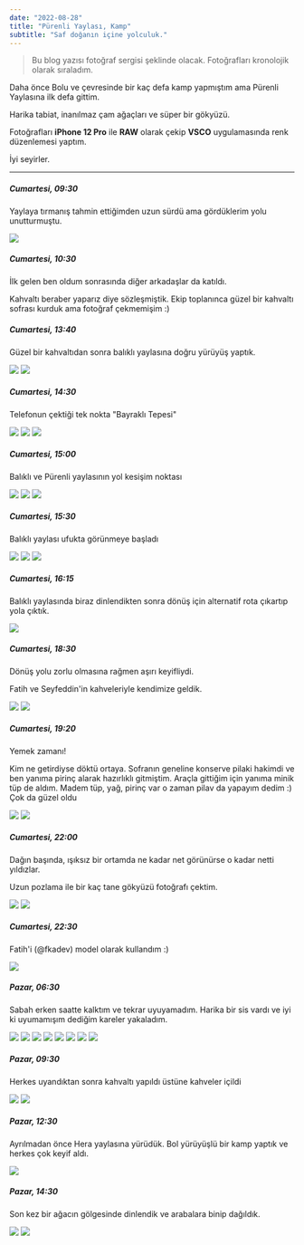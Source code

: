 ```yaml
---
date: "2022-08-28"
title: "Pürenli Yaylası, Kamp"
subtitle: "Saf doğanın içine yolculuk."
---
```


> Bu blog yazısı fotoğraf sergisi şeklinde olacak.
> Fotoğrafları kronolojik olarak sıraladım.

Daha önce Bolu ve çevresinde bir kaç defa kamp yapmıştım ama
Pürenli Yaylasına ilk defa gittim.

Harika tabiat, inanılmaz çam ağaçları ve süper bir gökyüzü.

Fotoğrafları **iPhone 12 Pro** ile **RAW** olarak çekip
**VSCO** uygulamasında renk düzenlemesi yaptım.

İyi seyirler.

---

##### Cumartesi, 09:30

Yaylaya tırmanış tahmin ettiğimden uzun sürdü ama gördüklerim yolu unutturmuştu.

<Figure2>
  <img
    src="/blog/purenli-kamp-2022/D95E23CB-F7B6-4424-8C84-06B6246C7F5F.JPG"
    width={4032}
    height={3024}
  />
</Figure2>

##### Cumartesi, 10:30

İlk gelen ben oldum sonrasında diğer arkadaşlar da katıldı.

Kahvaltı beraber yaparız diye sözleşmiştik.
Ekip toplanınca güzel bir kahvaltı sofrası kurduk ama fotoğraf çekmemişim :)

##### Cumartesi, 13:40

Güzel bir kahvaltıdan sonra balıklı yaylasına doğru yürüyüş yaptık.

<Figure2 col="sm:grid-cols-2">
  <img
    src="/blog/purenli-kamp-2022/013E2CE0-C8BC-4FED-B22C-8182344BB679.JPG"
    width={3024}
    height={4032}
  />
  <img
    src="/blog/purenli-kamp-2022/B6EF7766-D7C2-4089-AA65-15A88FBF65DA.JPG"
    width={3024}
    height={4032}
  />
</Figure2>

##### Cumartesi, 14:30

Telefonun çektiği tek nokta "Bayraklı Tepesi"

<Figure2>
  <img
    src="/blog/purenli-kamp-2022/45AB592C-F5B0-4B0D-BC05-2997CDC1D261.JPG"
    width={4032}
    height={3024}
  />
</Figure2>

<Figure2 col="sm:grid-cols-2">
  <img
    src="/blog/purenli-kamp-2022/96E69897-4AD8-4D9A-A294-37AF8D3D29A5.JPG"
    width={3024}
    height={4032}
  />
  <img
    src="/blog/purenli-kamp-2022/CD9E8CB9-D5FD-45C3-A1DF-2B224F258DED.JPG"
    width={3024}
    height={4032}
  />
</Figure2>

##### Cumartesi, 15:00

Balıklı ve Pürenli yaylasının yol kesişim noktası

<Figure2>
  <img
    src="/blog/purenli-kamp-2022/2BDEC270-97BE-4F83-9533-72792AEB3F0B.JPG"
    width={4032}
    height={3024}
  />
</Figure2>

<Figure2 col="sm:grid-cols-2">
  <img
    src="/blog/purenli-kamp-2022/3B424770-F4D8-4EAA-8CF3-3552D194AA77.JPG"
    width={3024}
    height={4032}
  />
  <img
    src="/blog/purenli-kamp-2022/9E97F4FB-D959-4BBE-95DF-749736D441BE.JPG"
    width={3024}
    height={4032}
  />
</Figure2>

##### Cumartesi, 15:30

Balıklı yaylası ufukta görünmeye başladı

<Figure2>
  <img
    src="/blog/purenli-kamp-2022/033A74D3-A905-45B9-84F8-409690169CE7.JPG"
    width={4032}
    height={3024}
  />
</Figure2>

<Figure2 col="sm:grid-cols-2">
  <img
    src="/blog/purenli-kamp-2022/A3DD19FE-E809-495B-A5A7-749984F29FB6.JPG"
    width={3024}
    height={4032}
  />
  <img
    src="/blog/purenli-kamp-2022/48273035-FC09-4CE3-BA50-D7FA79DCED97.JPG"
    width={3024}
    height={4032}
  />
</Figure2>

##### Cumartesi, 16:15

Balıklı yaylasında biraz dinlendikten sonra
dönüş için alternatif rota çıkartıp yola çıktık.

<Figure2>
  <img
    src="/blog/purenli-kamp-2022/3C220D0F-0815-4ED3-88BB-2B7CC8646E82.JPG"
    width={3024}
    height={4032}
  />
</Figure2>

##### Cumartesi, 18:30

Dönüş yolu zorlu olmasına rağmen aşırı keyifliydi.

Fatih ve Seyfeddin'in kahveleriyle kendimize geldik.

<Figure2 col="sm:grid-cols-2">
  <img
    src="/blog/purenli-kamp-2022/8A985C62-FB9A-4BD6-ACC8-2A41360FFAEB.JPG"
    width={3024}
    height={4032}
  />
  <img
    src="/blog/purenli-kamp-2022/556E140A-03F0-43EB-BB52-24D551A29841.JPG"
    width={3024}
    height={4032}
  />
</Figure2>

##### Cumartesi, 19:20

Yemek zamanı!

Kim ne getirdiyse döktü ortaya.
Sofranın geneline konserve pilaki hakimdi ve ben yanıma pirinç alarak hazırlıklı gitmiştim.
Araçla gittiğim için yanıma minik tüp de aldım.
Madem tüp, yağ, pirinç var o zaman pilav da yapayım dedim :)
Çok da güzel oldu

<Figure2 col="sm:grid-cols-2">
  <img
    src="/blog/purenli-kamp-2022/A549896F-1D5A-4477-96F4-FE0A306DE976.JPG"
    width={3024}
    height={4032}
  />
  <img
    src="/blog/purenli-kamp-2022/79306F37-0588-4C55-A1A5-57E880F64786.JPG"
    width={3024}
    height={4032}
  />
</Figure2>

##### Cumartesi, 22:00

Dağın başında, ışıksız bir ortamda ne kadar net görünürse o kadar netti yıldızlar.

Uzun pozlama ile bir kaç tane gökyüzü fotoğrafı çektim.

<Figure2 col="sm:grid-cols-2">
  <img
    src="/blog/purenli-kamp-2022/51A16709-0B2E-4919-958E-18382EF45AC3.JPG"
    width={3024}
    height={4032}
  />
  <img
    src="/blog/purenli-kamp-2022/1276BAEA-D9E4-4E46-B575-F1026E094BE5.JPG"
    width={3024}
    height={4032}
  />
</Figure2>

##### Cumartesi, 22:30

Fatih'i (@fkadev) model olarak kullandım :)

<Figure2>
  <img
    src="/blog/purenli-kamp-2022/9642426B-8917-4111-A6FF-422E05D939B2.JPG"
    width={2782}
    height={3704}
  />
</Figure2>

##### Pazar, 06:30

Sabah erken saatte kalktım ve tekrar uyuyamadım.
Harika bir sis vardı ve iyi ki uyumamışım dediğim kareler yakaladım.

<Figure2 col="sm:grid-cols-2">
  <img
    src="/blog/purenli-kamp-2022/48EEAD04-25FD-4888-97CE-464392391665.JPG"
    width={3024}
    height={4032}
  />
  <img
    src="/blog/purenli-kamp-2022/DAAFF506-6DBC-47CC-A8DC-656D2C8CFCEE.JPG"
    width={3024}
    height={4032}
  />
</Figure2>

<Figure2>
  <img
    src="/blog/purenli-kamp-2022/4B9BC4C7-BC8E-4552-9FA5-615AF2979496.JPG"
    width={4032}
    height={3024}
  />
  <img
    src="/blog/purenli-kamp-2022/4D87D0F5-2911-4403-AFAE-EE19D60F280F.JPG"
    width={4032}
    height={3024}
  />
  <img
    src="/blog/purenli-kamp-2022/D24669BC-EE72-4A38-92F1-5B3A19A24207.JPG"
    width={4032}
    height={3024}
  />
</Figure2>

<Figure2 col="sm:grid-cols-2">
  <img
    src="/blog/purenli-kamp-2022/5A632730-1C3F-44C4-B638-1153107E6640.JPG"
    width={3024}
    height={4032}
  />
  <img
    src="/blog/purenli-kamp-2022/B3DE4DC6-3866-40B8-B2E3-278C5CD9C7EF.JPG"
    width={3024}
    height={4032}
  />
</Figure2>

<Figure2>
  <img
    src="/blog/purenli-kamp-2022/A71B2CD4-09A0-4B6D-B0B3-6941AD9F4563.JPG"
    width={4032}
    height={3024}
  />
</Figure2>

##### Pazar, 09:30

Herkes uyandıktan sonra kahvaltı yapıldı üstüne kahveler içildi

<Figure2 col="sm:grid-cols-2">
  <img
    src="/blog/purenli-kamp-2022/05AF4B4B-9645-4387-8F30-CA1B88B531F0.JPG"
    width={3024}
    height={4032}
  />
  <img
    src="/blog/purenli-kamp-2022/64B09B1E-AB5A-4660-A694-C0B4C1B2BBD2.JPG"
    width={3024}
    height={4032}
  />
</Figure2>

##### Pazar, 12:30

Ayrılmadan önce Hera yaylasına yürüdük.
Bol yürüyüşlü bir kamp yaptık ve herkes çok keyif aldı.

<Figure2>
  <img
    src="/blog/purenli-kamp-2022/80DDF242-29D2-4232-89F4-01737C3BC9F9.JPG"
    width={3833}
    height={2867}
  />
</Figure2>

##### Pazar, 14:30

Son kez bir ağacın gölgesinde dinlendik ve arabalara binip dağıldık.

<Figure2 col="sm:grid-cols-2">
  <img
    src="/blog/purenli-kamp-2022/6F536328-535D-49AF-9922-0EFD44DEA668.JPG"
    width={3024}
    height={4032}
  />
  <img
    src="/blog/purenli-kamp-2022/7A87F25F-65AD-474B-AD32-740AF5DEA83E.JPG"
    width={3024}
    height={4032}
  />
</Figure2>
